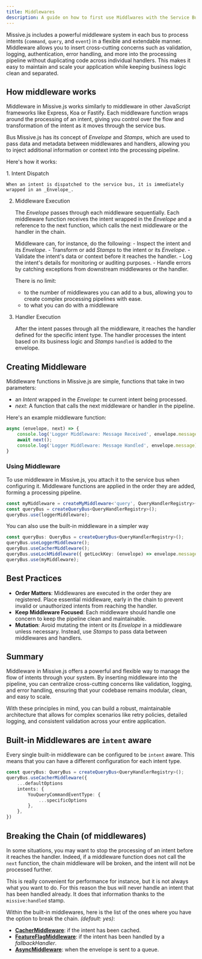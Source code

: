 ```yaml
---
title: Middlewares
description: A guide on how to first use Middlwares with the Service Bus
---
```



Missive.js includes a powerful middleware system in each bus to process intents (`command`, `query`, and `event`) in a flexible and extendable manner. 
Middleware allows you to insert cross-cutting concerns such as validation, logging, authentication, error handling, and more into the 
processing pipeline without duplicating code across individual handlers. This makes it easy to maintain and scale your application while keeping 
business logic clean and separated.

## How middleware works

Middleware in Missive.js works similarly to middleware in other JavaScript frameworks like Express, Koa or Fastify. Each middleware function wraps around the 
processing of an intent, giving you control over the flow and transformation of the intent as it moves through the service bus. 

Bus Missive.js has its concept of _Envelope_ and _Stamps_, which are used to pass data and metadata between middlewares and handlers, allowing you to 
inject additional information or context into the processing pipeline.

Here's how it works:

<Steps>
1. Intent Dispatch

    When an intent is dispatched to the service bus, it is immediately wrapped in an _Envelope_.

2. Middleware Execution

    The _Envelope_ passes through each middleware sequentially. Each middleware function receives the intent wrapped in the _Envelope_ and a reference to 
    the next function, which calls the next middleware or the handler in the chain.

    Middleware can, for instance, do the following:
        - Inspect the intent and its _Envelope_.
        - Transform or add _Stamps_ to the intent or its _Envelope_.
        - Validate the intent's data or context before it reaches the handler.
        - Log the intent's details for monitoring or auditing purposes.
        - Handle errors by catching exceptions from downstream middlewares or the handler.

    There is no limit:
     - to the number of middlewares you can add to a bus, allowing you to create complex processing pipelines with ease.
     - to what you can do with a middleware

3. Handler Execution

    After the intent passes through all the middleware, it reaches the handler defined for the specific intent type. The handler processes the intent based on
    its business logic and _Stamps_ `handled` is added to the envelope.

</Steps>

## Creating Middleware

Middleware functions in Missive.js are simple, functions that take in two parameters:

- an _Intent_ wrapped in the _Envelope_: te current intent being processed.
- _next_: A function that calls the next middleware or handler in the pipeline.

Here's an example middleware function:
```typescript
async (envelope, next) => {
    console.log('Logger Middleware: Message Received', envelope.message);
    await next();
    console.log('Logger Middleware: Message Handled', envelope.message);
}
```

### Using Middleware

To use middleware in Missive.js, you attach it to the service bus when configuring it. 
Middleware functions are applied in the order they are added, forming a processing pipeline.

```typescript
const myMiddleware = createMyMiddleware<'query', QueryHandlerRegistry>();
const queryBus = createQueryBus<QueryHandlerRegistry>();
queryBus.use(loggerMiddleware);
```

You can also use the built-in middleware in a simpler way

```typescript
const queryBus: QueryBus = createQueryBus<QueryHandlerRegistry>();
queryBus.useLoggerMiddleware();
queryBus.useCacherMiddleware();
queryBus.useLockMiddleware({ getLockKey: (envelope) => envelope.message.id });
queryBus.use(myMiddleware);
```

## Best Practices

- **Order Matters**: Middlewares are executed in the order they are registered. Place essential middleware, early in the chain to prevent 
   invalid or unauthorized intents from reaching the handler.
- **Keep Middleware Focused**: Each middleware should handle one concern to keep the pipeline clean and maintainable.
- **Mutation**: Avoid mutating the intent or its _Envelope_ in a middleware unless necessary. Instead, use _Stamps_ to pass data between middlewares and handlers.

## Summary

Middleware in Missive.js offers a powerful and flexible way to manage the flow of intents through your system. By inserting middleware into 
the pipeline, you can centralize cross-cutting concerns like validation, logging, and error handling, ensuring that your codebase remains modular, 
clean, and easy to scale.

With these principles in mind, you can build a robust, maintainable architecture that allows for complex scenarios like retry policies, detailed logging,
and consistent validation across your entire application.

## Built-in Middlewares are `intent` aware

Every single built-in middleware can be configured to be `intent` aware. This means that you can have a different configuration for each intent type.

```typescript
const queryBus: QueryBus = createQueryBus<QueryHandlerRegistry>();
queryBus.useCacherMiddleware({
    ...defaultOptions
    intents: {
        YouQueryCommandEventType: {
            ...specificOptions
        },
    },
})
```

## Breaking the Chain (of middlewares) <Badge text='advanced' variant='danger'/>

In some situations, you may want to stop the processing of an intent before it reaches the handler. Indeed, if a middleware function does not call the `next` function,
the chain middleware will be broken, and the intent will not be processed further.

This is really convenient for performance for instance, but it is not always what you want to do.
For this reason the bus will never handle an intent that has been handled already. It does that information thanks to the `missive:handled` stamp.

Within the built-in middlewares, here is the list of the ones where you have the option to break the chain. _(default: yes)_:
- [**CacherMiddleware**](/missive.js/built-in-middlewares/cacher): if the intent has been cached.
- [**FeatureFlagMiddleware**](/missive.js/built-in-middlewares/feature-flag): if the intent has been handled by a _fallbackHandler_.
- [**AsyncMiddleware**](/missive.js/built-in-middlewares/async): when the envelope is sent to a queue.
